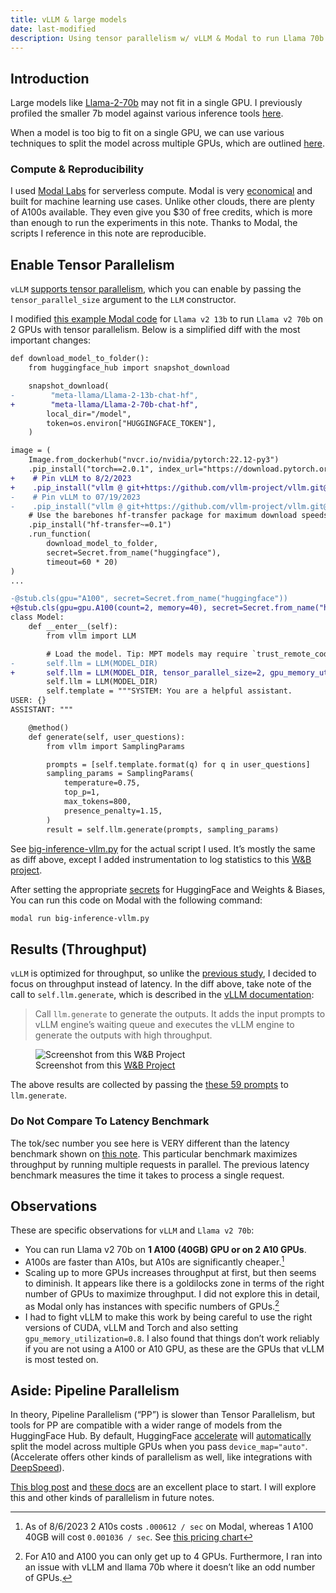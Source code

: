 ```yaml
---
title: vLLM & large models
date: last-modified
description: Using tensor parallelism w/ vLLM & Modal to run Llama 70b
---
```


## Introduction

Large models like [Llama-2-70b](https://huggingface.co/meta-llama/Llama-2-70b-hf) may not fit in a single GPU.  I previously profiled the smaller 7b model against various inference tools [here](03_inference.ipynb).

When a model is too big to fit on a single GPU, we can use various techniques to split the model across multiple GPUs, which are outlined [here](https://huggingface.co/docs/transformers/v4.15.0/parallelism).  


### Compute & Reproducibility

I used [Modal Labs](https://modal.com/) for serverless compute.  Modal is very [economical](https://modal.com/pricing) and built for machine learning use cases.  Unlike other clouds, there are plenty of A100s available.  They even give you $30 of free credits, which is more than enough to run the experiments in this note. Thanks to Modal, the scripts I reference in this note are reproducible.

## Enable Tensor Parallelism

`vLLM` [supports tensor parallelism](https://vllm.readthedocs.io/en/latest/serving/distributed_serving.html), which you can enable by passing the `tensor_parallel_size` argument to the `LLM` constructor.

I modified [this example Modal code](https://modal.com/docs/guide/ex/vllm_inference) for `Llama v2 13b` to run `Llama v2 70b` on 2 GPUs with tensor parallelism. Below is a simplified diff with the most important changes:

```diff
def download_model_to_folder():
    from huggingface_hub import snapshot_download

    snapshot_download(
-        "meta-llama/Llama-2-13b-chat-hf",
+        "meta-llama/Llama-2-70b-chat-hf",
        local_dir="/model",
        token=os.environ["HUGGINGFACE_TOKEN"],
    )

image = (
    Image.from_dockerhub("nvcr.io/nvidia/pytorch:22.12-py3")
    .pip_install("torch==2.0.1", index_url="https://download.pytorch.org/whl/cu118")
+    # Pin vLLM to 8/2/2023
+    .pip_install("vllm @ git+https://github.com/vllm-project/vllm.git@79af7e96a0e2fc9f340d1939192122c3ae38ff17")
-    # Pin vLLM to 07/19/2023
-    .pip_install("vllm @ git+https://github.com/vllm-project/vllm.git@bda41c70ddb124134935a90a0d51304d2ac035e8")
    # Use the barebones hf-transfer package for maximum download speeds. No progress bar, but expect 700MB/s.
    .pip_install("hf-transfer~=0.1")
    .run_function(
        download_model_to_folder,
        secret=Secret.from_name("huggingface"),
        timeout=60 * 20)
)
...

-@stub.cls(gpu="A100", secret=Secret.from_name("huggingface"))
+@stub.cls(gpu=gpu.A100(count=2, memory=40), secret=Secret.from_name("huggingface"))
class Model:
    def __enter__(self):
        from vllm import LLM

        # Load the model. Tip: MPT models may require `trust_remote_code=true`.
-       self.llm = LLM(MODEL_DIR)
+       self.llm = LLM(MODEL_DIR, tensor_parallel_size=2, gpu_memory_utilization=0.8)
        self.llm = LLM(MODEL_DIR)
        self.template = """SYSTEM: You are a helpful assistant.
USER: {}
ASSISTANT: """

    @method()
    def generate(self, user_questions):
        from vllm import SamplingParams

        prompts = [self.template.format(q) for q in user_questions]
        sampling_params = SamplingParams(
            temperature=0.75,
            top_p=1,
            max_tokens=800,
            presence_penalty=1.15,
        )
        result = self.llm.generate(prompts, sampling_params)    
```

See [big-inference-vllm.py](https://github.com/hamelsmu/hamel/blob/master/notes/llm/inference/big-inference-vllm.py) for the actual script I used.  It's mostly the same as diff above, except I added instrumentation to log statistics to this [W&B project](https://wandb.ai/hamelsmu/llama-inference/table).

After setting the appropriate [secrets](https://modal.com/docs/guide/secrets) for HuggingFace and Weights & Biases, You can run this code on Modal with the following command:

```bash
modal run big-inference-vllm.py
```

## Results (Throughput)

`vLLM` is optimized for throughput, so unlike the [previous study](03_inference.ipynb), I decided to focus on throughput instead of latency. In the diff above, take note of the call to `self.llm.generate`, which is described in the [vLLM documentation](https://vllm.readthedocs.io/en/latest/getting_started/quickstart.html):

> Call `llm.generate` to generate the outputs. It adds the input prompts to vLLM engine’s waiting queue and executes the vLLM engine to generate the outputs with high throughput.

![Screenshot from this [W&B Project](https://wandb.ai/hamelsmu/llama-inference/table)](wandb-vllm.png)

The above results are collected by passing the [these 59 prompts](https://github.com/hamelsmu/hamel/blob/master/notes/llm/inference/questions.py) to `llm.generate`.

:::{.callout-warning}

### Do Not Compare To Latency Benchmark

The tok/sec number you see here is VERY different than the latency benchmark shown on [this note](03_inference.ipynb).  This particular benchmark maximizes throughput by running multiple requests in parallel.  The previous latency benchmark measures the time it takes to process a single request.

:::

## Observations

These are specific observations for `vLLM` and `Llama v2 70b`:

- You can run Llama v2 70b on **1 A100 (40GB) GPU or on 2 A10 GPUs**.  
- A100s are faster than A10s, but A10s are significantly cheaper.[^1] 
- Scaling up to more GPUs increases throughput at first, but then seems to diminish.  It appears like there is a goldilocks zone in terms of the right number of GPUs to maximize throughput.  I did not explore this in detail, as Modal only has instances with specific numbers of GPUs.[^2]
- I had to fight vLLM to make this work by being careful to use the right versions of CUDA, vLLM and Torch and also setting `gpu_memory_utilization=0.8`. I also found that things don't work reliably if you are not using a A100 or A10 GPU, as these are the GPUs that vLLM is most tested on.

[^1]: As of 8/6/2023 2 A10s costs `.000612 / sec` on Modal, whereas 1 A100 40GB will cost `0.001036 / sec`.  See [this pricing chart](https://modal.com/pricing)
[^2]: For A10 and A100 you can only get up to 4 GPUs.  Furthermore, I ran into an issue with vLLM and llama 70b where it doesn't like an odd number of GPUs.

## Aside: Pipeline Parallelism

In theory, Pipeline Parallelism ("PP") is slower than Tensor Parallelism, but tools for PP are compatible with a wider range of models from the HuggingFace Hub.  By default, HuggingFace [accelerate](https://huggingface.co/docs/accelerate/index) will [automatically](https://huggingface.co/docs/accelerate/usage_guides/big_modeling) split the model across multiple GPUs when you pass `device_map="auto"`.  (Accelerate offers other kinds of parallelism as well, like integrations with [DeepSpeed](https://huggingface.co/docs/accelerate/usage_guides/deepspeed)).

[This blog post](https://huggingface.co/blog/accelerate-large-models) and [these docs](https://huggingface.co/docs/accelerate/usage_guides/big_modeling) are an excellent place to start. I will explore this and other kinds of parallelism in future notes.

